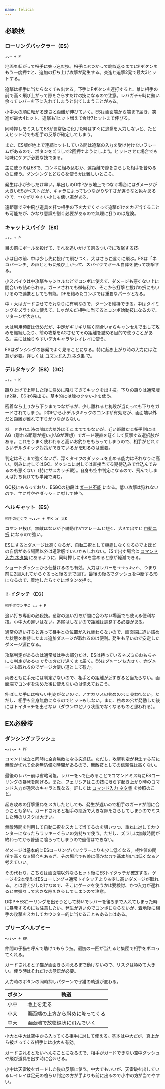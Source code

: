 ```yaml
---
name: felicia
---
```


## 必殺技

### ローリングバックラー（ES）

```
↓↘→ + P
```

地面を転がって相手に突っ込む技。相手にぶつかって跳ね返るまでにPボタンをもう一度押すと、追加の打ち上げ攻撃が発生する。突進と追撃2発で最大3ヒットする。

追撃は相手に当たらなくても出せる。下手にPボタンを連打すると、単に相手の前で高く飛び上がって隙をさらすだけの技になるので注意。レバガチャ時に勢い余ってレバーを下に入れてしまうと出てしまうことがある。

小中大の順に転がる速さと距離が伸びていく。ESは画面端から端まで届き、突進が最大4ヒット、追撃も1ヒット増えて合計7ヒットまで伸びる。

同時押しをミスしてESが通常版に化けた時はすぐに追撃を入力しないと、たとえヒット時でも相手の反撃が確定してしまう。

また、ES版が地上で連続ヒットしている間は追撃の入力を受け付けないフレームがあるので、ボタンをズラしで2回押すようにしよう。ヒットさせた場合でも地味にケアが必要な技である。

主に使うのはESで、コンボに組み込むか、遠距離で隙をさらした相手を咎めるのに使う。ダンシングとどちらを使うかは難しいところ。

発生は小が少しだけ早い。早出しのD中Pから地上でつなぐ場合にはダメージが大きいESがベストだが、キャラによってもつながりやすさが違うなど色々あるので、つながりやすい小にも使い道がある。

遠距離で空中飛び道具を打つ相手の下を大でくぐって追撃だけをカチ当てることも可能だが、かなり意識を割く必要があるので無理に狙うのは危険。

### キャットスパイク（ES）

```
→↓↘ + P
```

目の前にボールを投げて、それを追いかけて割るついでに攻撃する技。

小は目の前、中は少し先に投げて飛びつく、大はさらに遠くに飛ぶ。ESは「ネコパーンチ」の声とともに飛び上がって、スパイクでボール自体を使って攻撃する。

小スパイクは中攻撃キャンセルなどでコンボに使えて、ダメージも悪くない上に間合いも詰められる。ガードされても微有利で、そこから打撃と投げの択にもいけるので連携としても有能。DFを絡めたコンボでは重要なパーツとなる。

中・大はガードさせてそれなりに有利なので、ターンを維持できる。中はタイミングをズラすのに使えて、しゃがんだ相手に当てるとコンボ始動技になるので、リターンが大きい。

大は利用頻度は低めだが、中足がギリギリ届く間合いからキャンセルで出して攻めを継続したり、前の攻撃をAGさせてその距離を詰める目的で使うことがある。主には触りやすいデカキャラやレイレイに使う。

ESはダンシングの暴発でよく見ることになる。特に起き上がり時の入力には注意が必要。詳しくは [コマンド入力 ネタ集](../techniques/commands) で。

### デルタキック（ES）（GC）

```
→↓↘ + K
```

蹴り上げで上昇した後に斜めに降りてきてキックを出す技。下りの蹴りは通常版は2発、ESは6発出る。基本的には隙の少ない小を使う。

密着なら上りから下りまでつながるが、少し離れると初段が当たっても下りをガードされてしまう。D中Pから小デルタキックのコンボが有効だが、画面端以外だと距離が離れて下りがつながらない。

ガードされた時の隙は大以外はそこまででもないが、近い距離だと相手側にはAG（離れる距離が短い小AGが理想）でガード硬直を短くして反撃する選択肢がある。これをうまく使われると高いお釣りをもらってしまうので、相手がどれぐらいデルタキック対策ができているかを知るのは重要。

判定はそこまで強くないが、浮くタイプのダッシュを止める能力はそれなりに高い。刻みに対してはGC、ダッシュに対しては直接当てる期待込みで仕込んでみるのも悪くない（特にサスカッチ戦）。自身も空中判定になるので、飛んでしまえば打ち負けても単発で済む。

GC技にもなっており、ESGCの初段は [ガード不能](../techniques/unblockable_esgc) になる。低い攻撃は狩れないので、主に対空やダッシュに対して使う。

### ヘルキャット（ES）

```
相手の近くで →↘↓↙← + 中K or 大K
```

コマンド投げ。無敵はないが予備動作が1フレームと短く、大Kで出すと [自動二択](../techniques/option_select) になるので強い。

ESにするとダメージは高くなるが、自動二択として機能しなくなるのでよほどの自信がある場面以外は通常版でいいかもしれない。ESで出す場合は [コマンド入力 ネタ集](../techniques/commands) にあるように、同時押しに小Kを含めると隙が軽減できる。

ショートダッシュから仕掛けるのも有効。入力はレバーを→→↘↓↙←、つまり前に2回入れてからぐるっと後ろまで回す。最後の後ろでダッシュを中断する形になるので、着地したらすぐにボタンを押す。

### トイタッチ（ES）

```
相手ダウン中に ↓↓ + P
```

追い打ち専用の必殺技。通常の追い打ちが間に合わない場面でも使える便利な技。小中大の違いはない。追尾はしないので距離は調整する必要がある。

通常の追い打ちと違って相手との位置が入れ替わらないので、画面端に追い詰めた状態を維持したまま追加ダメージが取れるのは便利。発生も早いので安定したダメージ源になる。

攻撃判定があるのは通常版は手の部分だけ、ESは持っているネズミのおもちゃにも判定があるのでその分だけ遠くまで届く。ESはダメージも大きく、赤ダメージも取れるのでゲージの使い道として有力。

両者ともに手元には判定がないので、相手との距離が近すぎると当たらない。画面端でコンボを決めた後に使えないのは憶えておこう。

伸ばした手には喰らい判定がないので、アナカリスの咎めの穴に吸われない。ただし、相手も全身無敵になるのでヒットもしない。また、咎めの穴が発動した後にはトイタッチを出せない（ダウン中という状態でなくなるものと思われる）。

## EX必殺技

### ダンシングフラッシュ

```
←↙↓↘→ + PP
```

コマンド成立と同時に全身無敵になる突進技。ただし、攻撃判定が発生する前に無敵が切れて全身無防備な時間があるので、無敵技としての信頼性は高くない。

最後のレバー前は省略可能。レバーを↘で止めることでコマンドミス時にESローリングの暴発を防げる。また、フェリシアはこの技に限らず起き上がり時のコマンド入力が通常のキャラと異なる。詳しくは [コマンド入力 ネタ集](../techniques/commands) を参照のこと。

起き攻めの打撃重ねをスカしたとしても、発生が遅いので相手のガードが間に合うことも多い。ガードされると相手の間近で大きな隙をさらしてしまうのでミスした時のリスクは大きい。

無敵時間を利用して自動二択をスカして当てるのを狙いつつ、重ねに対してカウンターになったらラッキーぐらいの気持ちで使う。ただし、ズラしは無敵時間が終わってから普通に喰らってしまうので過信はできない。

ダメージは基本的にESローリングバックラーよりも少し低くなる。根性値の関係で高くなる場合もあるが、その場合でも差は僅かなので基本的には低くなると考えていい。

その代わり、こちらは画面端以外ならヒット後にESトイタッチが確定する。ゲージを2本使えばESローリング→通常トイタッチよりも少し高いダメージが取れる。とは言え少しだけなので、そこにゲージを使うかは要検討、かつ入力が遅れると空振りして大きな隙をさらしてしまうので注意。

D中P→ESローリングを出そうとして勢いでレバーを後ろまで入れてしまった時に暴発するのにも注意したい。発生が遅いのでコンボにならないが、着地後に相手の攻撃をスカしてカウンター的に当たることもあるにはある。

### プリーズヘルプミー

```
←↙↓↘→ + KK
```

仲間の子猫を呼んで助けてもらう技。最初の一匹が当たると集団で相手をボコってくれる。

ガードされると子猫が画面きら消えるまで動けないので、リスクは極めて大きい。使う時はそれだけの覚悟が必要。

入力時のボタンの同時押しパターンで子猫の軌道が変わる。

| ボタン | 軌道 |
|---|---|
| 小中 | 地上を走る |
| 小大 | 画面端の上方から斜めに降ってくる |
| 中大 | 画面端で放物線状に飛んでいく |

小大と中大は空中から入ってくる相手に対して使える。基本は中大だが、真上から被さってくる相手には小大も有効。

ガードされるとたいへんなことになるので、相手がガードできない空中ダッシュや飛び道具を出す時に合わせる。

小中は天雷破をガードした後の反撃に使う。中大でもいいが、天雷破を出しているレイレイは足元の喰らい判定の方が手よりも前に出るので小中の方が当てやすい。
